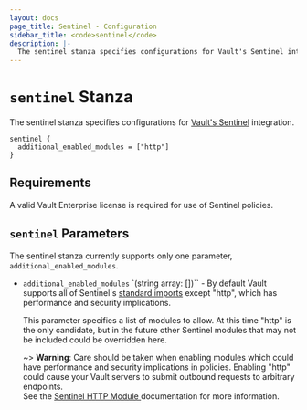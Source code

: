 ```yaml
---
layout: docs
page_title: Sentinel - Configuration
sidebar_title: <code>sentinel</code>
description: |-
  The sentinel stanza specifies configurations for Vault's Sentinel integration.
---
```



# `sentinel` Stanza

The sentinel stanza specifies configurations for 
[Vault's Sentinel](https://www.vaultproject.io/docs/enterprise/sentinel) integration.

```hcl
sentinel {
  additional_enabled_modules = ["http"]
}
```

## Requirements

A valid Vault Enterprise license is required for use of Sentinel policies.

## `sentinel` Parameters

The sentinel stanza currently supports only one parameter, `additional_enabled_modules`.

- `additional_enabled_modules` `(string array: [])`` - By default Vault supports
  all of Sentinel's [standard imports](https://docs.hashicorp.com/sentinel/imports/)
  except "http", which has performance and security implications.

  This parameter specifies a list of modules to allow.  At this time "http"
  is the only candidate, but in the future other Sentinel modules that may not
  be included could be overridden here.
  

  ~> **Warning**: Care should be taken when enabling modules which
  could have performance and security implications in policies.  Enabling "http" 
  could cause your Vault servers to submit outbound requests to arbitrary endpoints.  
  See the 
  [Sentinel HTTP Module ](https://docs.hashicorp.com/sentinel/imports/http/)
  documentation for more information.
